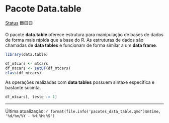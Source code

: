 # Pacote Data.table

[Status](convencoes.html#status-do-material) 🟦🟨🟨

O pacote **data.table** oferece estrutura para manipulação de bases de dados de forma mais rápida que a base do R. As estruturas de dados são chamadas de **data tables** e funcionam de forma similar a um **data frame**.

```r
library(data.table)

df_mtcars <- mtcars
df_mtcars <- setDT(df_mtcars)
class(df_mtcars)
```

As operações realizadas com **data tables** possuem sintaxe específica e bastante sucinta.

```r
df_mtcars[, teste := 1]
```

------------------------------------------------------------------------

Última atualização: `r format(file.info('pacotes_data_table.qmd')$mtime, '%d/%m/%Y - %H:%M:%S')`
